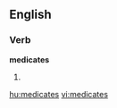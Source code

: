 
==English==

===Verb===
'''medicates'''

# {{third-person singular of|[[medicate]]}}

{{anagrams:en/acdeeimst}}
[[hu:medicates]]
[[vi:medicates]]